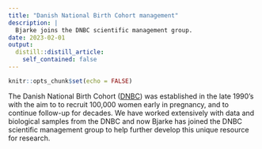 ```yaml
---
title: "Danish National Birth Cohort management"
description: |
  Bjarke joins the DNBC scientific management group.
date: 2023-02-01
output:
  distill::distill_article:
    self_contained: false
---
```



```r
knitr::opts_chunk$set(echo = FALSE)
```
The Danish National Birth Cohort ([DNBC](https://www.dnbc.dk/)) was established in the late 1990's with the aim to to recruit 100,000 women early in pregnancy, and to continue follow-up for decades. We have worked extensively with data and biological samples from the DNBC and now Bjarke has joined the DNBC scientific management group to help further develop this unique resource for research.  

